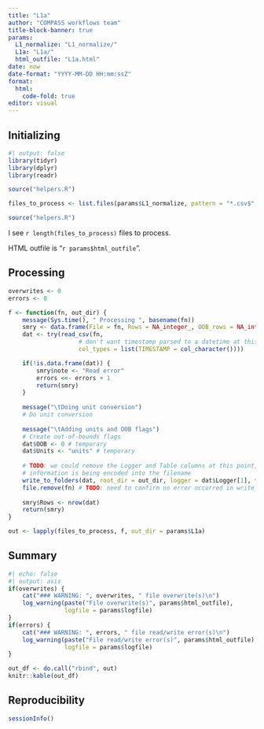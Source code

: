```yaml
---
title: "L1a"
author: "COMPASS workflows team"
title-block-banner: true
params:
  L1_normalize: "L1_normalize/"
  L1a: "L1a/"
  html_outfile: "L1a.html"
date: now
date-format: "YYYY-MM-DD HH:mm:ssZ"
format: 
  html:
    code-fold: true
editor: visual
---
```


## Initializing

```r
#| output: false
library(tidyr)
library(dplyr)
library(readr)

source("helpers.R")

files_to_process <- list.files(params$L1_normalize, pattern = "*.csv$", full.names = TRUE)

source("helpers.R")
```

I see `r length(files_to_process)` files to process.

HTML outfile is "`r params$html_outfile`".

## Processing

```r
overwrites <- 0
errors <- 0

f <- function(fn, out_dir) {
    message(Sys.time(), " Processing ", basename(fn))
    smry <- data.frame(File = fn, Rows = NA_integer_, OOB_rows = NA_integer_, note = "")
    dat <- try(read_csv(fn, 
                    # don't want timestamp parsed to a datetime at this point
                    col_types = list(TIMESTAMP = col_character())))

    if(!is.data.frame(dat)) {
        smry$note <- "Read error" 
        errors <<- errors + 1
        return(smry)
    }
  
    message("\tDoing unit conversion")
    # Do unit conversion
    
    message("\tAdding units and OOB flags")
    # Create out-of-bounds flags
    dat$OOB <- 0 # temporary
    dat$Units <- "units" # temporary
    
    # TODO: we could remove the Logger and Table columns at this point, as the 
    # information is being encoded into the filename
    write_to_folders(dat, root_dir = out_dir, logger = dat$Logger[1], table = dat$Table[1])
    file.remove(fn) # TODO: need to confirm no error occurred in write_to_folders
    
    smry$Rows <- nrow(dat)
    return(smry)
}

out <- lapply(files_to_process, f, out_dir = params$L1a)
```

## Summary

```r
#| echo: false
#| output: asis
if(overwrites) {
    cat("### WARNING: ", overwrites, " file overwrite(s)\n")
    log_warning(paste("File overwrite(s)", params$html_outfile), 
                logfile = params$logfile)
}
if(errors) {
    cat("### WARNING: ", errors, " file read/write error(s)\n")
    log_warning(paste("File read/write error(s)", params$html_outfile), 
                logfile = params$logfile)
}
```

```r
out_df <- do.call("rbind", out)
knitr::kable(out_df)
```

## Reproducibility

```r
sessionInfo()
```
